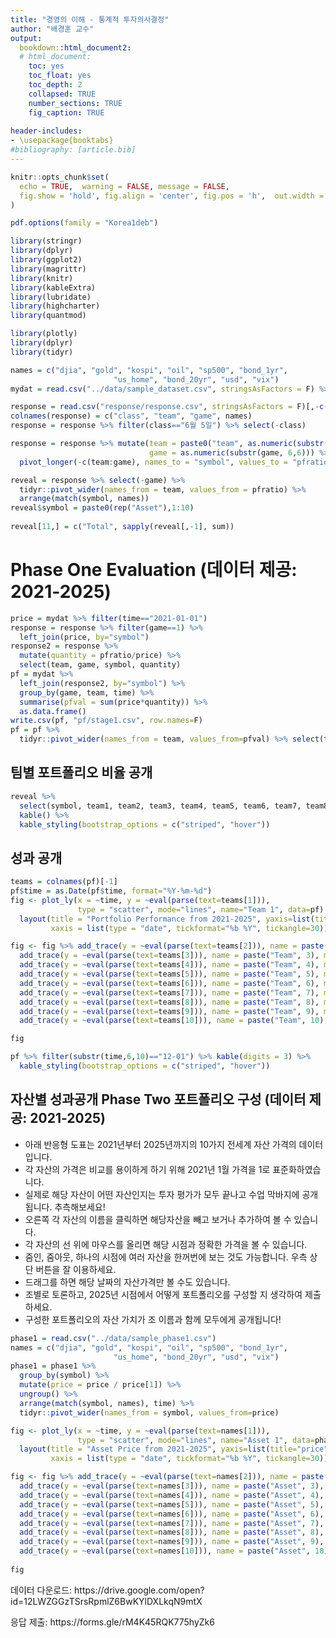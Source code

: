 ```yaml
---
title: "경영의 이해 - 통계적 투자의사결정"
author: "배경훈 교수"
output:
  bookdown::html_document2:
  # html_document:
    toc: yes
    toc_float: yes
    toc_depth: 2
    collapsed: TRUE
    number_sections: TRUE
    fig_caption: TRUE
    
header-includes:
- \usepackage{booktabs}
#bibliography: [article.bib]
---
```



```r
knitr::opts_chunk$set(
  echo = TRUE,  warning = FALSE, message = FALSE,
  fig.show = 'hold', fig.align = 'center', fig.pos = 'h',  out.width = "70%"
)

pdf.options(family = "Korea1deb")

library(stringr)
library(dplyr)
library(ggplot2)
library(magrittr)
library(knitr)
library(kableExtra)
library(lubridate)
library(highcharter)
library(quantmod)
```


```r
library(plotly)
library(dplyr)
library(tidyr)

names = c("djia", "gold", "kospi", "oil", "sp500", "bond_1yr",
                       "us_home", "bond_20yr", "usd", "vix")
mydat = read.csv("../data/sample_dataset.csv", stringsAsFactors = F) %>% filter(period %in% c("Phase1"))

response = read.csv("response/response.csv", stringsAsFactors = F)[,-c(1:2)]
colnames(response) = c("class", "team", "game", names)
response = response %>% filter(class=="6월 5일") %>% select(-class)

response = response %>% mutate(team = paste0("team", as.numeric(substr(team,1,2))), 
                               game = as.numeric(substr(game, 6,6))) %>% filter(game==1) %>%
  pivot_longer(-c(team:game), names_to = "symbol", values_to = "pfratio")

reveal = response %>% select(-game) %>%
  tidyr::pivot_wider(names_from = team, values_from = pfratio) %>%
  arrange(match(symbol, names))
reveal$symbol = paste0(rep("Asset"),1:10)
  
reveal[11,] = c("Total", sapply(reveal[,-1], sum))

```

# Phase One Evaluation (데이터 제공: 2021-2025)


```r
price = mydat %>% filter(time=="2021-01-01")
response = response %>% filter(game==1) %>%
  left_join(price, by="symbol")
response2 = response %>%
  mutate(quantity = pfratio/price) %>% 
  select(team, game, symbol, quantity)
pf = mydat %>% 
  left_join(response2, by="symbol") %>%
  group_by(game, team, time) %>%
  summarise(pfval = sum(price*quantity)) %>%
  as.data.frame()
write.csv(pf, "pf/stage1.csv", row.names=F)
pf = pf %>% 
  tidyr::pivot_wider(names_from = team, values_from=pfval) %>% select(time, team1, team2, team3, team4, team5, team6, team7, team8, team9, team10) 
```

## 팀별 포트폴리오 비율 공개
```r
reveal %>%
  select(symbol, team1, team2, team3, team4, team5, team6, team7, team8, team9, team10) %>%
  kable() %>%
  kable_styling(bootstrap_options = c("striped", "hover"))
```

## 성과 공개
```r
teams = colnames(pf)[-1]
pf$time = as.Date(pf$time, format="%Y-%m-%d")
fig <- plot_ly(x = ~time, y = ~eval(parse(text=teams[1])), 
               type = "scatter", mode="lines", name="Team 1", data=pf) %>%
  layout(title = "Portfolio Performance from 2021-2025", yaxis=list(title="value"), 
         xaxis = list(type = "date", tickformat="%b %Y", tickangle=30))

fig <- fig %>% add_trace(y = ~eval(parse(text=teams[2])), name = paste("Team", 2), mode = 'lines') %>%
  add_trace(y = ~eval(parse(text=teams[3])), name = paste("Team", 3), mode = 'lines') %>%
  add_trace(y = ~eval(parse(text=teams[4])), name = paste("Team", 4), mode = 'lines') %>%
  add_trace(y = ~eval(parse(text=teams[5])), name = paste("Team", 5), mode = 'lines') %>%
  add_trace(y = ~eval(parse(text=teams[6])), name = paste("Team", 6), mode = 'lines') %>%
  add_trace(y = ~eval(parse(text=teams[7])), name = paste("Team", 7), mode = 'lines') %>%
  add_trace(y = ~eval(parse(text=teams[8])), name = paste("Team", 8), mode = 'lines') %>%
  add_trace(y = ~eval(parse(text=teams[9])), name = paste("Team", 9), mode = 'lines') %>%
  add_trace(y = ~eval(parse(text=teams[10])), name = paste("Team", 10), mode = 'lines')   

```

```r
fig
```

```r
pf %>% filter(substr(time,6,10)=="12-01") %>% kable(digits = 3) %>%
  kable_styling(bootstrap_options = c("striped", "hover"))

```

## 자산별 성과공개 Phase Two 포트폴리오 구성 (데이터 제공: 2021-2025)
* 아래 반응형 도표는 2021년부터 2025년까지의 10가지 전세계 자산 가격의 데이터입니다. 
* 각 자산의 가격은 비교를 용이하게 하기 위해 2021년 1월 가격을 1로 표준화하였습니다.
* 실제로 해당 자산이 어떤 자산인지는 투자 평가가 모두 끝나고 수업 막바지에 공개됩니다. 추측해보세요!
* 오른쪽 각 자산의 이름을 클릭하면 해당자산을 빼고 보거나 추가하여 볼 수 있습니다.
* 각 자산의 선 위에 마우스를 올리면 해당 시점과 정확한 가격을 볼 수 있습니다.
* 줌인, 줌아웃, 하나의 시점에 여러 자산을 한꺼번에 보는 것도 가능합니다. 우측 상단 버튼을 잘 이용하세요.
* 드래그를 하면 해당 날짜의 자산가격만 볼 수도 있습니다.
* 조별로 토론하고, 2025년 시점에서 어떻게 포트폴리오를 구성할 지 생각하여 제출하세요. 
* 구성한 포트폴리오의 자산 가치가 조 이름과 함께 모두에게 공개됩니다!

```r
phase1 = read.csv("../data/sample_phase1.csv")
names = c("djia", "gold", "kospi", "oil", "sp500", "bond_1yr",
                       "us_home", "bond_20yr", "usd", "vix")
phase1 = phase1 %>%
  group_by(symbol) %>%
  mutate(price = price / price[1]) %>%
  ungroup() %>%
  arrange(match(symbol, names), time) %>%
  tidyr::pivot_wider(names_from = symbol, values_from=price)

fig <- plot_ly(x = ~time, y = ~eval(parse(text=names[1])), 
               type = "scatter", mode="lines", name="Asset 1", data=phase1) %>%
  layout(title = "Asset Price from 2021-2025", yaxis=list(title="price"), 
         xaxis = list(type = "date", tickformat="%b %Y", tickangle=30))

fig <- fig %>% add_trace(y = ~eval(parse(text=names[2])), name = paste("Asset", 2), mode = 'lines') %>%
  add_trace(y = ~eval(parse(text=names[3])), name = paste("Asset", 3), mode = 'lines') %>%
  add_trace(y = ~eval(parse(text=names[4])), name = paste("Asset", 4), mode = 'lines') %>%
  add_trace(y = ~eval(parse(text=names[5])), name = paste("Asset", 5), mode = 'lines') %>%
  add_trace(y = ~eval(parse(text=names[6])), name = paste("Asset", 6), mode = 'lines') %>%
  add_trace(y = ~eval(parse(text=names[7])), name = paste("Asset", 7), mode = 'lines', connectgaps=T) %>%
  add_trace(y = ~eval(parse(text=names[8])), name = paste("Asset", 8), mode = 'lines') %>%
  add_trace(y = ~eval(parse(text=names[9])), name = paste("Asset", 9), mode = 'lines') %>%
  add_trace(y = ~eval(parse(text=names[10])), name = paste("Asset", 10), mode = 'lines') 
   
fig

```

데이터 다운로드: https://drive.google.com/open?id=12LWZGGzTSrsRpmlZ6BwKYlDXLkqN9mtX

응답 제출: https://forms.gle/rM4K45RQK775hyZk6

